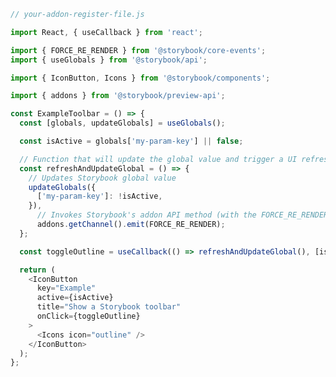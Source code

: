 ```js
// your-addon-register-file.js

import React, { useCallback } from 'react';

import { FORCE_RE_RENDER } from '@storybook/core-events';
import { useGlobals } from '@storybook/api';

import { IconButton, Icons } from '@storybook/components';

import { addons } from '@storybook/preview-api';

const ExampleToolbar = () => {
  const [globals, updateGlobals] = useGlobals();

  const isActive = globals['my-param-key'] || false;

  // Function that will update the global value and trigger a UI refresh.
  const refreshAndUpdateGlobal = () => {
    // Updates Storybook global value
    updateGlobals({
      ['my-param-key']: !isActive,
    }),
      // Invokes Storybook's addon API method (with the FORCE_RE_RENDER) event to trigger a UI refresh
      addons.getChannel().emit(FORCE_RE_RENDER);
  };

  const toggleOutline = useCallback(() => refreshAndUpdateGlobal(), [isActive]);

  return (
    <IconButton
      key="Example"
      active={isActive}
      title="Show a Storybook toolbar"
      onClick={toggleOutline}
    >
      <Icons icon="outline" />
    </IconButton>
  );
};
```
